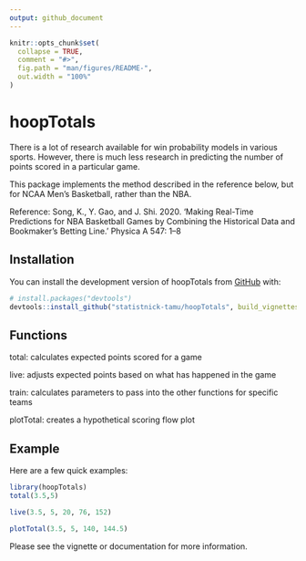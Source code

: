 ```yaml
---
output: github_document
---
```


<!-- README.md is generated from README.Rmd. Please edit that file -->

```r
knitr::opts_chunk$set(
  collapse = TRUE,
  comment = "#>",
  fig.path = "man/figures/README-",
  out.width = "100%"
)
```

# hoopTotals

<!-- badges: start -->
<!-- badges: end -->

There is a lot of research available for win probability models in various sports.
However, there is much less research in predicting the number of points scored in a particular game.

This package implements the method described in the reference below, but 
for NCAA Men's Basketball, rather than the NBA.

Reference:
Song, K., Y. Gao, and J. Shi. 2020. 'Making Real-Time Predictions for NBA Basketball Games 
by Combining the Historical Data and Bookmaker’s Betting Line.' Physica A 547: 1–8


## Installation

You can install the development version of hoopTotals from [GitHub](https://github.com/) with:

``` r
# install.packages("devtools")
devtools::install_github("statistnick-tamu/hoopTotals", build_vignettes = TRUE)
```


## Functions


total: calculates expected points scored for a game

live: adjusts expected points based on what has happened in the game

train: calculates parameters to pass into the other functions for specific teams

plotTotal: creates a hypothetical scoring flow plot


## Example

Here are a few quick examples:


```r
library(hoopTotals)
total(3.5,5)
```


```r
live(3.5, 5, 20, 76, 152)
```


```r
plotTotal(3.5, 5, 140, 144.5)
```


Please see the vignette or documentation for more information.
